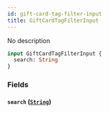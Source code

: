 ```yaml
---
id: gift-card-tag-filter-input
title: GiftCardTagFilterInput
---
```


No description

```graphql
input GiftCardTagFilterInput {
  search: String
}
```

### Fields

#### `search` ([`String`](../../../developer/api-reference/scalars/string))

